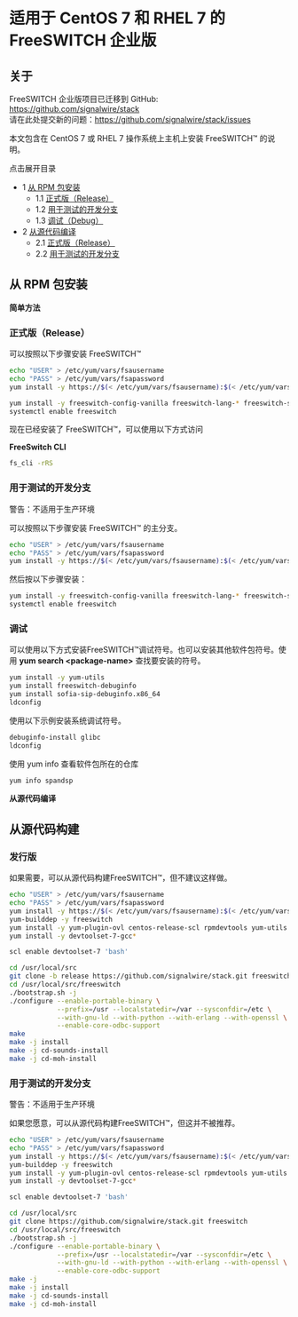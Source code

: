 # 适用于 CentOS 7 和 RHEL 7 的 FreeSWITCH 企业版

## 关于

FreeSWITCH 企业版项目已迁移到 GitHub: <https://github.com/signalwire/stack>   
请在此处提交新的问题：<https://github.com/signalwire/stack/issues>

本文包含在 CentOS 7 或 RHEL 7 操作系统上主机上安装 FreeSWITCH™ 的说明。

点击展开目录

* 1 [从 RPM 包安装](#installing-from-rpm-packages)  
   * 1.1 [正式版（Release）](#-freeswitch--centos-7-and-rhel-7-for-freeswitch-enterprise-)  
   * 1.2 [用于测试的开发分支](#-freeswitch--centos-7-and-rhel-7-for-freeswitch-enterprise-)  
   * 1.3 [调试（Debug）](#-freeswitch--centos-7-and-rhel-7-for-freeswitch-enterprise-)
* 2 [从源代码编译](#-freeswitch--centos-7-and-rhel-7-for-freeswitch-enterprise-)  
   * 2.1 [正式版（Release）](#-freeswitch--centos-7-and-rhel-7-for-freeswitch-enterprise-)  
   * 2.2 [用于测试的开发分支](#-freeswitch--centos-7-and-rhel-7-for-freeswitch-enterprise-)

## 从 RPM 包安装

**简单方法**

### 正式版（Release）

可以按照以下步骤安装 FreeSWITCH™

```bash
echo "USER" > /etc/yum/vars/fsausername
echo "PASS" > /etc/yum/vars/fsapassword
yum install -y https://$(< /etc/yum/vars/fsausername):$(< /etc/yum/vars/fsapassword)@fsa.freeswitch.com/repo/yum-stack/fsa/centos-release/signalwire-stack-release-repo-0-1.noarch.rpm epel-release

yum install -y freeswitch-config-vanilla freeswitch-lang-* freeswitch-sounds-*
systemctl enable freeswitch
```

现在已经安装了 FreeSWITCH™，可以使用以下方式访问

**FreeSwitch CLI**

```bash
fs_cli -rRS
```

### 用于测试的开发分支

警告：不适用于生产环境

可以按照以下步骤安装 FreeSWITCH™ 的主分支。

```bash
echo "USER" > /etc/yum/vars/fsausername
echo "PASS" > /etc/yum/vars/fsapassword
yum install -y https://$(< /etc/yum/vars/fsausername):$(< /etc/yum/vars/fsapassword)@fsa.freeswitch.com/repo/yum-stack/fsa/centos-dev/signalwire-stack-dev-repo-0-1.noarch.rpm epel-release
```

然后按以下步骤安装：

```bash
yum install -y freeswitch-config-vanilla freeswitch-lang-* freeswitch-sounds-*
systemctl enable freeswitch
```

### 调试

可以使用以下方式安装FreeSWITCH™调试符号。也可以安装其他软件包符号。使用 **yum search &lt;package-name>** 查找要安装的符号。

```bash
yum install -y yum-utils
yum install freeswitch-debuginfo
yum install sofia-sip-debuginfo.x86_64
ldconfig

```

使用以下示例安装系统调试符号。

```bash
debuginfo-install glibc
ldconfig

```

使用 yum info 查看软件包所在的仓库

```bash
yum info spandsp

```

**从源代码编译**

## 从源代码构建

### 发行版

如果需要，可以从源代码构建FreeSWITCH™，但不建议这样做。

```bash
echo "USER" > /etc/yum/vars/fsausername
echo "PASS" > /etc/yum/vars/fsapassword
yum install -y https://$(< /etc/yum/vars/fsausername):$(< /etc/yum/vars/fsapassword)@fsa.freeswitch.com/repo/yum-stack/fsa/centos-release/signalwire-stack-release-repo-0-1.noarch.rpm epel-release
yum-builddep -y freeswitch
yum install -y yum-plugin-ovl centos-release-scl rpmdevtools yum-utils git
yum install -y devtoolset-7-gcc*

scl enable devtoolset-7 'bash'
```

```bash
cd /usr/local/src
git clone -b release https://github.com/signalwire/stack.git freeswitch
cd /usr/local/src/freeswitch
./bootstrap.sh -j
./configure --enable-portable-binary \
            --prefix=/usr --localstatedir=/var --sysconfdir=/etc \
            --with-gnu-ld --with-python --with-erlang --with-openssl \
            --enable-core-odbc-support
make
make -j install
make -j cd-sounds-install
make -j cd-moh-install
```

  
### 用于测试的开发分支
警告：不适用于生产环境

如果您愿意，可以从源代码构建FreeSWITCH™，但这并不被推荐。

  
```bash
echo "USER" > /etc/yum/vars/fsausername
echo "PASS" > /etc/yum/vars/fsapassword
yum install -y https://$(< /etc/yum/vars/fsausername):$(< /etc/yum/vars/fsapassword)@fsa.freeswitch.com/repo/yum-stack/fsa/centos-dev/signalwire-stack-dev-repo-0-1.noarch.rpm epel-release
yum-builddep -y freeswitch
yum install -y yum-plugin-ovl centos-release-scl rpmdevtools yum-utils git
yum install -y devtoolset-7-gcc*

scl enable devtoolset-7 'bash'

cd /usr/local/src
git clone https://github.com/signalwire/stack.git freeswitch
cd /usr/local/src/freeswitch
./bootstrap.sh -j
./configure --enable-portable-binary \
            --prefix=/usr --localstatedir=/var --sysconfdir=/etc \
            --with-gnu-ld --with-python --with-erlang --with-openssl \
            --enable-core-odbc-support
make -j
make -j install
make -j cd-sounds-install
make -j cd-moh-install
```